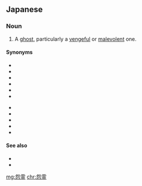 ==Japanese==
{{ja-kanjitab|怨|霊}}

===Noun===
{{ja-noun|おんりょう|hhira=おんりやう}}

# A [[ghost]], particularly a [[vengeful]] or [[malevolent]] one.

====Synonyms====
{{der-top|Synonyms of 怨霊}}
* {{ja-r|幽霊|ゆうれい}}
* {{ja-r|亡霊|ぼうれい}}
* {{ja-r|化け物|ばけもの}}
* {{ja-r|死霊|しりょう}}
* {{ja-r|妖怪|ようかい}}
* {{ja-r|お化け|おばけ}}
{{der-mid}}
* {{ja-r|幽鬼|ゆうき}}
* {{ja-r|妖魔|ようま}}
* {{ja-r|変化|へんげ}}
* {{ja-r|物の怪|もののけ}}
* {{ja-r|ゴースト}}
{{der-bottom}}

====See also====
* {{pedialite|lang=ja}}
* {{pedialite|Onryō}}

[[mg:怨霊]]
[[chr:怨霊]]